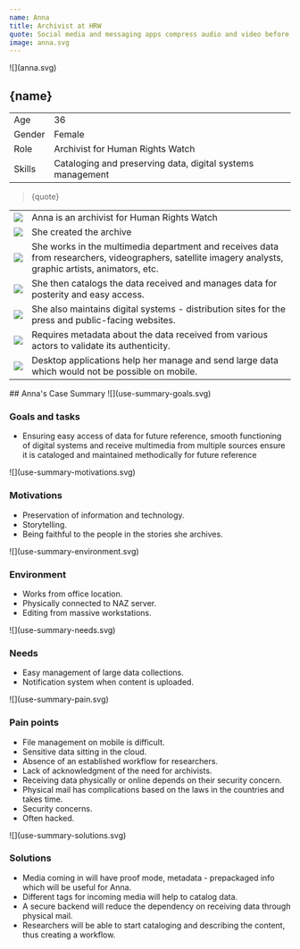 ```yaml
---
name: Anna
title: Archivist at HRW
quote: Social media and messaging apps compress audio and video before upload, which is not an option for our work.
image: anna.svg
---
```



<ProfileSection>
![](anna.svg)

## **{name}**

|        |                                                            |
| ------ | ---------------------------------------------------------- |
| Age    | 36                                                         |
| Gender | Female                                                     |
| Role   | Archivist for Human Rights Watch                           |
| Skills | Cataloging and preserving data, digital systems management |

> {quote}

|                    |                                                                                                                                                        |
| ------------------ | ------------------------------------------------------------------------------------------------------------------------------------------------------ |
| ![](hrw.svg)       | Anna is an archivist for Human Rights Watch                                                                                                            |
| ![](folder.svg)    | She created the archive                                                                                                                                |
| ![](play.svg)      | She works in the multimedia department and receives data from researchers, videographers, satellite imagery analysts, graphic artists, animators, etc. |
| ![](hands.svg)     | She then catalogs the data received and manages data for posterity and easy access.                                                                    |
| ![](website.svg)   | She also maintains digital systems - distribution sites for the press and public-facing websites.                                                      |
| ![](checkmark.svg) | Requires metadata about the data received from various actors to validate its authenticity.                                                            |
| ![](squares.svg)   | Desktop applications help her manage and send large data which would not be possible on mobile.                                                        |

</ProfileSection>
<AchievementsSection>
## Anna's Case Summary

<AchievementItem>
![](use-summary-goals.svg)

### Goals and tasks

- Ensuring easy access of data for future reference, smooth functioning of digital systems and receive multimedia from multiple sources ensure it is cataloged and maintained methodically for future reference

</AchievementItem>
<AchievementItem>
![](use-summary-motivations.svg)

### Motivations

- Preservation of information and technology. 
- Storytelling. 
- Being faithful to the people in the stories she archives.

</AchievementItem>
<AchievementItem>
![](use-summary-environment.svg)

### Environment

- Works from office location. 
- Physically connected to NAZ server. 
- Editing from massive workstations.

</AchievementItem>

<AchievementItem>
![](use-summary-needs.svg)

### Needs

- Easy management of large data collections. 
- Notification system when content is uploaded.

</AchievementItem>
<AchievementItem>
![](use-summary-pain.svg)

### Pain points

- File management on mobile is difficult. 
- Sensitive data sitting in the cloud. 
- Absence of an established workflow for researchers. 
- Lack of acknowledgment of the need for archivists. 
- Receiving data physically or online depends on their security concern. 
- Physical mail has complications based on the laws in the countries and takes time. 
- Security concerns. 
- Often hacked.

</AchievementItem>
<AchievementItem>
![](use-summary-solutions.svg)

### Solutions

- Media coming in will have proof mode, metadata - prepackaged info which will be useful for Anna. 
- Different tags for incoming media will help to catalog data. 
- A secure backend will reduce the dependency on receiving data through physical mail. 
- Researchers will be able to start cataloging and describing the content, thus creating a workflow.

</AchievementItem>
</AchievementsSection>
